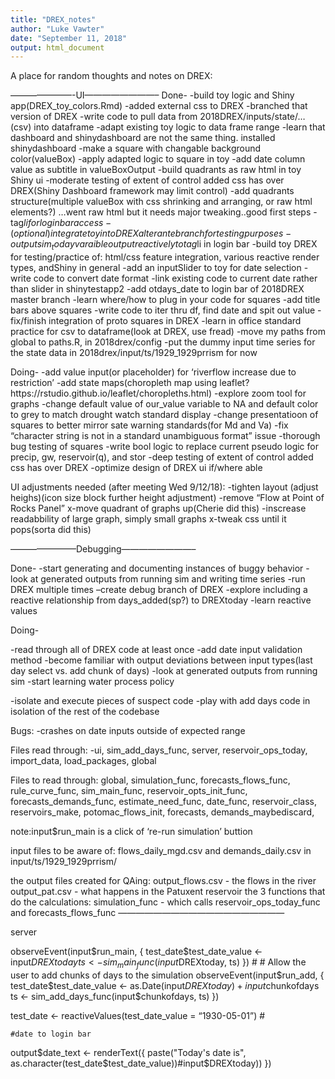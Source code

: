 ```yaml
---
title: "DREX_notes"
author: "Luke Vawter"
date: "September 11, 2018"
output: html_document
---
```


A place for random thoughts and notes on DREX:


----------------------UI--------------------------
Done-
-build toy logic and Shiny app(DREX_toy_colors.Rmd)
-added external css to DREX
-branched that version of DREX
-write code to pull data from 2018DREX/inputs/state/...(csv) into dataframe
-adapt existing toy logic to data frame range
-learn that dashboard and shinydashboard are not the same thing. installed shinydashboard
-make a square with changable background color(valueBox)
-apply adapted logic to square in toy
-add date column value as subtitle in valueBoxOutput
-build quadrants as raw html in toy Shiny ui
-moderate testing of  extent of control added css has over DREX(Shiny Dashboard framework may limit control)
-add quadrants structure(multiple valueBox with css shrinking and arranging, or raw html elements?)
...went raw html but it needs major tweaking..good first steps
-tag$li for login bar access
-(optional)integrate toy into DREX alterante branch for testing purposes
-output sim_today varaible output reactively to tag$li in login bar
-build toy DREX for testing/practice of:
html/css feature integration, various reactive render types, andShiny in general
-add an inputSlider to toy for date selection
-write code to convert date format
-link existing code to current date rather than slider in shinytestapp2
-add otdays_date to login bar of 2018DREX  master branch
-learn where/how to plug in your code for squares
-add title bars above squares
-write code to iter thru df, find date and spit out value
-fix/finish integration of proto squares in DREX
-learn in office standard practice for csv to dataframe(look at DREX, use fread)
-move my paths from global to paths.R, in 2018drex/config
-put the dummy input time series for the state data in 2018drex/input/ts/1929_1929prrism for now 

Doing-
-add value input(or placeholder) for 'riverflow increase due to restriction'
-add state maps(choropleth map using leaflet?
https://rstudio.github.io/leaflet/choropleths.html)
-explore zoom tool for graphs
-change default value of our_value variable to NA and default color to grey to match drought watch standard display
-change presentatioon of squares to better mirror sate warning standards(for Md and Va)
-fix "character string is not in a standard unambiguous format" issue
-thorough bug testing of squares
-write bool logic to replace current pseudo logic for precip, gw, reservoir(q), and stor
-deep testing of extent of control added css has over DREX
-optimize design of DREX ui if/where able




UI adjustments needed (after meeting Wed 9/12/18):
-tighten layout (adjust heighs)(icon size block further height adjustment)
-remove "Flow at Point of Rocks Panel"
x-move quadrant of graphs up(Cherie did this)
-inscrease readabbility of large graph, simply small graphs
x-tweak css until it pops(sorta did this)



-----------------------Debugging--------------------------

Done-
-start generating and documenting instances of buggy behavior
-look at generated outputs from running sim and writing time series
-run DREX multiple times 
--create debug branch of DREX
-explore including a reactive relationship from days_added(sp?) to DREXtoday
-learn reactive values

Doing-

-read through all of DREX code at least once
-add date input validation method
-become familiar with output deviations between input types(last day select vs. add chunk of days)
-look at generated outputs from running sim
-start learning water process policy

-isolate and execute pieces of suspect code
-play with add days code in isolation of the rest of the codebase



Bugs:
-crashes on date inputs outside of expected range

Files read through:
-ui, sim_add_days_func, server, reservoir_ops_today, import_data, load_packages, global

Files to read through:
 global, simulation_func, forecasts_flows_func, rule_curve_func, sim_main_func, reservoir_opts_init_func, forecasts_demands_func, estimate_need_func, date_func, reservoir_class, reservoirs_make,
 potomac_flows_init, forecasts, demands_maybediscard,


note:input$run_main is a click of 're-run simulation' buttion

input files to be aware of:  flows_daily_mgd.csv and demands_daily.csv in input/ts/1929_1929prrism/ 

the output files created for QAing: 
output_flows.csv - the flows in the river
output_pat.csv - what happens in the Patuxent reservoir
the 3 functions that do the calculations:
simulation_func - which calls reservoir_ops_today_func and forecasts_flows_func
---------------------------------------------------------



server

  observeEvent(input$run_main, {
    test_date$test_date_value <- input$DREXtoday
    ts <- sim_main_func(input$DREXtoday, ts)
  })
  #
  # Allow the user to add chunks of days to the simulation
  observeEvent(input$run_add, {
    test_date$test_date_value <- as.Date(input$DREXtoday) +input$chunkofdays
    ts <- sim_add_days_func(input$chunkofdays, ts)
  })
  
  test_date <- reactiveValues(test_date_value = "1930-05-01")
  #
  
  
  
    #date to login bar
  output$date_text  <- renderText({
    paste("Today's date is", as.character(test_date$test_date_value))#input$DREXtoday))
  })
  